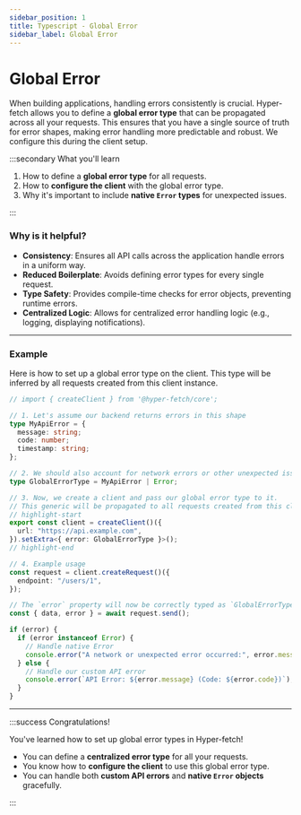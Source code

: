 ```yaml
---
sidebar_position: 1
title: Typescript - Global Error
sidebar_label: Global Error
---
```


# Global Error

When building applications, handling errors consistently is crucial. Hyper-fetch allows you to define a **global error
type** that can be propagated across all your requests. This ensures that you have a single source of truth for error
shapes, making error handling more predictable and robust. We configure this during the client setup.

:::secondary What you'll learn

1.  How to define a **global error type** for all requests.
2.  How to **configure the client** with the global error type.
3.  Why it's important to include **native `Error` types** for unexpected issues.

:::

### Why is it helpful?

- **Consistency**: Ensures all API calls across the application handle errors in a uniform way.
- **Reduced Boilerplate**: Avoids defining error types for every single request.
- **Type Safety**: Provides compile-time checks for error objects, preventing runtime errors.
- **Centralized Logic**: Allows for centralized error handling logic (e.g., logging, displaying notifications).

---

### Example

Here is how to set up a global error type on the client. This type will be inferred by all requests created from this
client instance.

```ts
// import { createClient } from '@hyper-fetch/core';

// 1. Let's assume our backend returns errors in this shape
type MyApiError = {
  message: string;
  code: number;
  timestamp: string;
};

// 2. We should also account for network errors or other unexpected issues
type GlobalErrorType = MyApiError | Error;

// 3. Now, we create a client and pass our global error type to it.
// This generic will be propagated to all requests created from this client instance.
// highlight-start
export const client = createClient()({
  url: "https://api.example.com",
}).setExtra<{ error: GlobalErrorType }>();
// highlight-end

// 4. Example usage
const request = client.createRequest()({
  endpoint: "/users/1",
});

// The `error` property will now be correctly typed as `GlobalErrorType`
const { data, error } = await request.send();

if (error) {
  if (error instanceof Error) {
    // Handle native Error
    console.error("A network or unexpected error occurred:", error.message);
  } else {
    // Handle our custom API error
    console.error(`API Error: ${error.message} (Code: ${error.code})`);
  }
}
```

---

:::success Congratulations!

You've learned how to set up global error types in Hyper-fetch!

- You can define a **centralized error type** for all your requests.
- You know how to **configure the client** to use this global error type.
- You can handle both **custom API errors** and **native `Error` objects** gracefully.

:::
